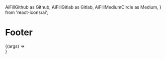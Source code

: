   AiFillGithub as Github,
  AiFillGitlab as Gitlab,
  AiFillMediumCircle as Medium,
} from 'react-icons/ai';


<Meta title="Organisms | Footer" component={Footer} />

# Footer

<Preview>
  <Story
    name="Basic"
    args={{
      links: [
        { name: 'Home', link: '/' },
        { name: 'Blog', link: '/blog' },
        { name: 'Tags', link: '/tags' },
        { name: 'Uses', link: '/uses' },
      ],
    }}
  >
    {(args) => <Footer {...args} />}
  </Story>
</Preview>

<Props story="Basic" />

